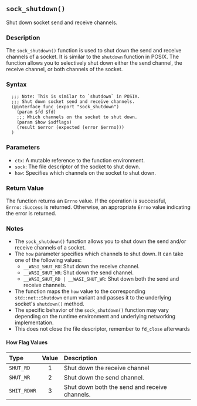 ## `sock_shutdown()`

Shut down socket send and receive channels.

### Description

The `sock_shutdown()` function is used to shut down the send and receive channels of a socket. It is similar to the `shutdown` function in POSIX. The function allows you to selectively shut down either the send channel, the receive channel, or both channels of the socket.

### Syntax

```ebnf
  ;;; Note: This is similar to `shutdown` in POSIX.
  ;;; Shut down socket send and receive channels.
  (@interface func (export "sock_shutdown")
    (param $fd $fd)
    ;;; Which channels on the socket to shut down.
    (param $how $sdflags)
    (result $error (expected (error $errno)))
  )
```
### Parameters

- `ctx`: A mutable reference to the function environment.
- `sock`: The file descriptor of the socket to shut down.
- `how`: Specifies which channels on the socket to shut down.

### Return Value

The function returns an `Errno` value. If the operation is successful, `Errno::Success` is returned. Otherwise, an appropriate `Errno` value indicating the error is returned.

### Notes

- The `sock_shutdown()` function allows you to shut down the send and/or receive channels of a socket.
- The `how` parameter specifies which channels to shut down. It can take one of the following values:
  - `__WASI_SHUT_RD`: Shut down the receive channel.
  - `__WASI_SHUT_WR`: Shut down the send channel.
  - `__WASI_SHUT_RD | __WASI_SHUT_WR`: Shut down both the send and receive channels.
- The function maps the `how` value to the corresponding `std::net::Shutdown` enum variant and passes it to the underlying socket's `shutdown()` method.
- The specific behavior of the `sock_shutdown()` function may vary depending on the runtime environment and underlying networking implementation.
- This does not close the file descriptor, remember to `fd_close` afterwards

#### How Flag Values

| Type        | Value | Description                                   |
| :-          |  :-:  | :-                                            |
| `SHUT_RD`   |   1   | Shut down the receive channel                 |
| `SHUT_WR`   |   2   | Shut down the send channel.                   |
| `SHIT_RDWR` |   3   | Shut down both the send and receive channels. |